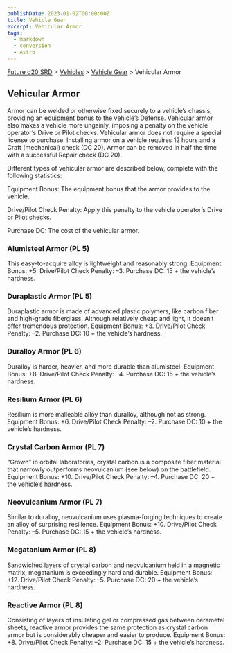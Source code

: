 ```yaml
---
publishDate: 2023-01-02T00:00:00Z
title: Vehicle Gear
excerpt: Vehicular Armor
tags:
  - markdown
  - conversion
  - Astro
---
```






[Future d20 SRD](/#futureD20) > [Vehicles](future-d20-srd-vehicles-index) > [Vehicle Gear](future-d20-srd-vehicles-vehicle-gear-index) > Vehicular Armor




## Vehicular Armor


Armor can be welded or otherwise fixed securely to a vehicle’s chassis, providing an equipment bonus to the vehicle’s Defense. Vehicular armor also makes a vehicle more ungainly, imposing a penalty on the vehicle operator’s Drive or Pilot checks. Vehicular armor does not require a special license to purchase.
Installing armor on a vehicle requires 12 hours and a Craft (mechanical) check (DC 20). Armor can be removed in half the time with a successful Repair check (DC 20).


Different types of vehicular armor are described below, complete with the following statistics:


Equipment Bonus: The equipment bonus that the armor provides to the vehicle.


Drive/Pilot Check Penalty: Apply this penalty to the vehicle operator’s Drive or Pilot checks.


Purchase DC: The cost of the vehicular armor.


### Alumisteel Armor (PL 5)


This easy-to-acquire alloy is lightweight and reasonably strong.
Equipment Bonus: +5.
Drive/Pilot Check Penalty: –3.
Purchase DC: 15 + the vehicle’s hardness.


### Duraplastic Armor (PL 5)


Duraplastic armor is made of advanced plastic polymers, like carbon fiber and high-grade fiberglass. Although relatively cheap and light, it doesn’t offer tremendous protection.
Equipment Bonus: +3.
Drive/Pilot Check Penalty: –2.
Purchase DC: 10 + the vehicle’s hardness.


### Duralloy Armor (PL 6)


Duralloy is harder, heavier, and more durable than alumisteel.
Equipment Bonus: +8.
Drive/Pilot Check Penalty: –4.
Purchase DC: 15 + the vehicle’s hardness.


### Resilium Armor (PL 6)


Resilium is more malleable alloy than duralloy, although not as strong.
Equipment Bonus: +6.
Drive/Pilot Check Penalty: –2.
Purchase DC: 10 + the vehicle’s hardness.


### Crystal Carbon Armor (PL 7)


“Grown” in orbital laboratories, crystal carbon is a composite fiber material that narrowly outperforms neovulcanium (see below) on the battlefield.
Equipment Bonus: +10.
Drive/Pilot Check Penalty: –4.
Purchase DC: 20 + the vehicle’s hardness.


### Neovulcanium Armor (PL 7)


Similar to duralloy, neovulcanium uses plasma-forging techniques to create an alloy of surprising resilience.
Equipment Bonus: +10.
Drive/Pilot Check Penalty: –5.
Purchase DC: 15 + the vehicle’s hardness.


### Megatanium Armor (PL 8)


Sandwiched layers of crystal carbon and neovulcanium held in a magnetic matrix, megatanium is exceedingly hard and durable.
Equipment Bonus: +12.
Drive/Pilot Check Penalty: –5.
Purchase DC: 20 + the vehicle’s hardness.


### Reactive Armor (PL 8)


Consisting of layers of insulating gel or compressed gas between cerametal sheets, reactive armor provides the same protection as crystal carbon armor but is considerably cheaper and easier to produce.
Equipment Bonus: +8.
Drive/Pilot Check Penalty: –2.
Purchase DC: 15 + the vehicle’s hardness.



